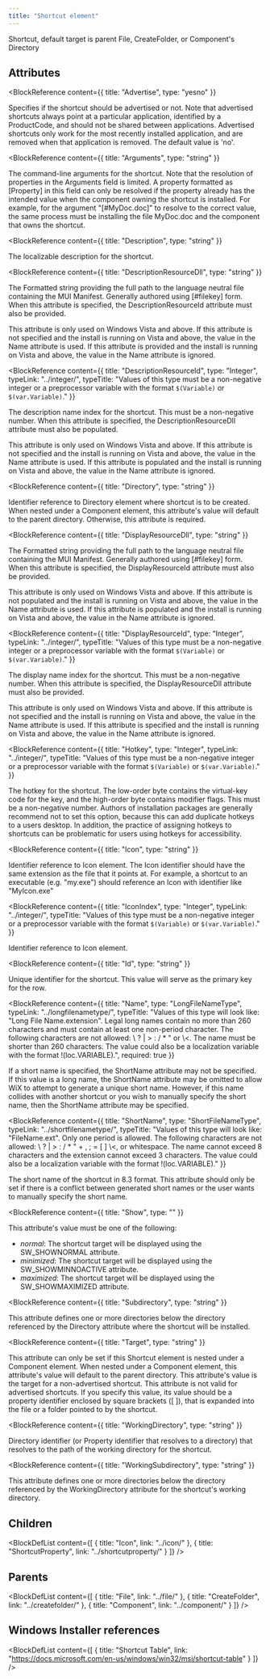 ```yaml
---
title: "Shortcut element"
---
```



Shortcut, default target is parent File, CreateFolder, or Component's Directory


## Attributes

<BlockWrapper>

  <BlockReference
    content={{
      title: "Advertise",
      type: "yesno"
    }}
  >
  Specifies if the shortcut should be advertised or not. Note that advertised shortcuts
   always point at a particular application, identified by a ProductCode, and should not be shared between applications.
   Advertised shortcuts only work for the most recently installed application, and are removed when that application is
   removed. The default value is 'no'.
  </BlockReference>

  <BlockReference
    content={{
      title: "Arguments",
      type: "string"
    }}
  >
  The command-line arguments for the shortcut. Note that the resolution of properties
   in the Arguments field is limited. A property formatted as [Property] in this field can only be resolved if the
   property already has the intended value when the component owning the shortcut is installed. For example, for the
   argument "[#MyDoc.doc]" to resolve to the correct value, the same process must be installing the file MyDoc.doc and
   the component that owns the shortcut.
  </BlockReference>

  <BlockReference
    content={{
      title: "Description",
      type: "string"
    }}
  >
  The localizable description for the shortcut.
  </BlockReference>

  <BlockReference
    content={{
      title: "DescriptionResourceDll",
      type: "string"
    }}
  >
  The Formatted string providing the full path to the language neutral file containing the MUI Manifest. Generally
   authored using [#filekey] form. When this attribute is specified, the DescriptionResourceId attribute must also
   be provided.
  
   This attribute is only used on Windows Vista and above. If this attribute is not specified and the install
   is running on Vista and above, the value in the Name attribute is used. If this attribute is provided and
   the install is running on Vista and above, the value in the Name attribute is ignored.
  </BlockReference>

  <BlockReference
    content={{
      title: "DescriptionResourceId",
      type: "Integer",
      typeLink: "../integer/",
      typeTitle: "Values of this type must be a non-negative integer or a preprocessor variable with the format `$(Variable)` or `$(var.Variable)`."
    }}
  >
  The description name index for the shortcut. This must be a non-negative number. When this attribute is specified,
   the DescriptionResourceDll attribute must also be populated.
  
   This attribute is only used on Windows Vista and above. If this attribute is not specified and the install
   is running on Vista and above, the value in the Name attribute is used. If this attribute is populated and the
   install is running on Vista and above, the value in the Name attribute is ignored.
  </BlockReference>

  <BlockReference
    content={{
      title: "Directory",
      type: "string"
    }}
  >
  Identifier reference to Directory element where shortcut is to be created. When nested under a Component element, this attribute's value will default to the parent directory. Otherwise, this attribute is required.
  </BlockReference>

  <BlockReference
    content={{
      title: "DisplayResourceDll",
      type: "string"
    }}
  >
  The Formatted string providing the full path to the language neutral file containing the MUI Manifest. Generally
   authored using [#filekey] form. When this attribute is specified, the DisplayResourceId attribute must also
   be provided.
  
   This attribute is only used on Windows Vista and above. If this attribute is not populated and the install
   is running on Vista and above, the value in the Name attribute is used. If this attribute is populated and
   the install is running on Vista and above, the value in the Name attribute is ignored.
  </BlockReference>

  <BlockReference
    content={{
      title: "DisplayResourceId",
      type: "Integer",
      typeLink: "../integer/",
      typeTitle: "Values of this type must be a non-negative integer or a preprocessor variable with the format `$(Variable)` or `$(var.Variable)`."
    }}
  >
  The display name index for the shortcut. This must be a non-negative number. When this attribute is specified, the
   DisplayResourceDll attribute must also be provided.
  
   This attribute is only used on Windows Vista and above. If this attribute is not specified and the install
   is running on Vista and above, the value in the Name attribute is used. If this attribute is specified and
   the install is running on Vista and above, the value in the Name attribute is ignored.
  </BlockReference>

  <BlockReference
    content={{
      title: "Hotkey",
      type: "Integer",
      typeLink: "../integer/",
      typeTitle: "Values of this type must be a non-negative integer or a preprocessor variable with the format `$(Variable)` or `$(var.Variable)`."
    }}
  >
  The hotkey for the shortcut. The low-order byte contains the virtual-key code for
   the key, and the high-order byte contains modifier flags. This must be a non-negative number. Authors of
   installation packages are generally recommend not to set this option, because this can add duplicate hotkeys to a
   users desktop. In addition, the practice of assigning hotkeys to shortcuts can be problematic for users using hotkeys
   for accessibility.
  </BlockReference>

  <BlockReference
    content={{
      title: "Icon",
      type: "string"
    }}
  >
  Identifier reference to Icon element. The Icon identifier should have the same extension
   as the file that it points at. For example, a shortcut to an executable (e.g. "my.exe") should reference an Icon with identifier
   like "MyIcon.exe"
  </BlockReference>

  <BlockReference
    content={{
      title: "IconIndex",
      type: "Integer",
      typeLink: "../integer/",
      typeTitle: "Values of this type must be a non-negative integer or a preprocessor variable with the format `$(Variable)` or `$(var.Variable)`."
    }}
  >
  Identifier reference to Icon element.
  </BlockReference>

  <BlockReference
    content={{
      title: "Id",
      type: "string"
    }}
  >
  Unique identifier for the shortcut. This value will serve as the primary key for the row.
  </BlockReference>

  <BlockReference
    content={{
      title: "Name",
      type: "LongFileNameType",
      typeLink: "../longfilenametype/",
      typeTitle: "Values of this type will look like: \"Long File Name.extension\". Legal long names contain no more than 260 characters and must contain at least one non-period character. The following characters are not allowed: \\ ? | > : / * \" or \\<. The name must be shorter than 260 characters. The value could also be a localization variable with the format !(loc.VARIABLE).",
      required: true
    }}
  >
  If a short name is specified, the ShortName attribute may not be specified.
   If this value is a long name, the ShortName attribute may be omitted to
   allow WiX to attempt to generate a unique short name.
   However, if this name collides with another shortcut or you wish to manually specify
   the short name, then the ShortName attribute may be specified.
  </BlockReference>

  <BlockReference
    content={{
      title: "ShortName",
      type: "ShortFileNameType",
      typeLink: "../shortfilenametype/",
      typeTitle: "Values of this type will look like: \"FileName.ext\". Only one period is allowed. The following characters are not allowed: \\ ? | > : / * \" + , ; = [ ] \\<, or whitespace. The name cannot exceed 8 characters and the extension cannot exceed 3 characters. The value could also be a localization variable with the format !(loc.VARIABLE)."
    }}
  >
  The short name of the shortcut in 8.3 format.
   This attribute should only be set if there is a conflict between generated short names
   or the user wants to manually specify the short name.
  </BlockReference>

  <BlockReference
    content={{
      title: "Show",
      type: ""
    }}
  >
   This attribute's value must be one of the following:
  - *normal*: The shortcut target will be displayed using the SW_SHOWNORMAL attribute.
  - *minimized*: The shortcut target will be displayed using the SW_SHOWMINNOACTIVE attribute.
  - *maximized*: The shortcut target will be displayed using the SW_SHOWMAXIMIZED attribute.
  </BlockReference>

  <BlockReference
    content={{
      title: "Subdirectory",
      type: "string"
    }}
  >
  This attribute defines one or more directories below the directory referenced by the Directory attribute
   where the shortcut will be installed.
  </BlockReference>

  <BlockReference
    content={{
      title: "Target",
      type: "string"
    }}
  >
  This attribute can only be set if this Shortcut element is nested under a Component element.
   When nested under a Component element, this attribute's value will default to the parent directory.
   This attribute's value is the target for a non-advertised shortcut.
   This attribute is not valid for advertised shortcuts.
   If you specify this value, its value should be a property identifier enclosed by square brackets ([ ]), that is expanded into the file or a folder pointed to by the shortcut.
  </BlockReference>

  <BlockReference
    content={{
      title: "WorkingDirectory",
      type: "string"
    }}
  >
  Directory identifier (or Property identifier that resolves to a directory) that resolves
   to the path of the working directory for the shortcut.
  </BlockReference>

  <BlockReference
    content={{
      title: "WorkingSubdirectory",
      type: "string"
    }}
  >
  This attribute defines one or more directories below the directory referenced by the WorkingDirectory attribute
   for the shortcut's working directory.
  </BlockReference>

</BlockWrapper>

## Children

<BlockDefList content={[
    {
      title: "Icon",
      link: "../icon/"
    },
    {
      title: "ShortcutProperty",
      link: "../shortcutproperty/"
    }
  ]}
/>

## Parents

<BlockDefList content={[
    {
      title: "File",
      link: "../file/"
    },
    {
      title: "CreateFolder",
      link: "../createfolder/"
    },
    {
      title: "Component",
      link: "../component/"
    }
  ]}
/>

## Windows Installer references

<BlockDefList content={[
    {
      title: "Shortcut Table",
      link: "https://docs.microsoft.com/en-us/windows/win32/msi/shortcut-table"
    }
  ]}
/>

